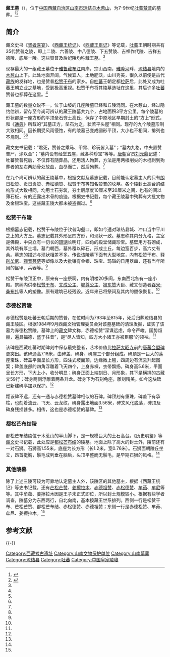 {{文物保护单位
| 级别 = 全国
| 名称 = 藏王墓
| 编号 = 1-174
| 分类 = 古墓葬
| 时代 = 七世纪
| 所在 = [[西藏自治区|西藏自治区]][[山南市|山南市]][[琼结县|琼结县]]
| 登录 = 1961年
| Cat = 西藏全国重点文物保护单位
}}
{{coord|29|0|36|N|91|40|48|E|display=title}}
'''藏王墓'''（{{bo|z=བོད་རྗེ་པང་སོ|w=bod rje bang so}}），位于[[中国|中国]][[西藏自治区|西藏自治区]][[山南市|山南市]][[琼结县|琼结县]][[木惹山|木惹山]]，为7-9世纪[[吐蕃|吐蕃]][[赞普|赞普]]的墓葬。<ref name=zgwhw>{{Cite web |url=http://www.chinaculture.org/gb/cn_index/2005-10/14/content_74300.htm |title=藏王墓，中国文化网，2005-10-14 |access-date=2013-09-19 |archive-date=2013-09-21 |archive-url=https://web.archive.org/web/20130921060105/http://www.chinaculture.org/gb/cn_index/2005-10/14/content_74300.htm |dead-url=no }}</ref><ref name=zgxzxww>{{Cite web |url=http://www.chinatibetnews.com/lvyou/2010-04/13/content_443015.htm |title=藏王墓，中国西藏新闻网，2010年04月13日 |access-date=2013年9月19日 |archive-date=2011年8月8日 |archive-url=https://web.archive.org/web/20110808113606/http://www.chinatibetnews.com/lvyou/2010-04/13/content_443015.htm |dead-url=yes }}</ref>

==简介==
藏文史书《[[贤者喜宴|贤者喜宴]]》、《[[西藏王统记|西藏王统记]]》、《[[西藏王臣记|西藏王臣记]]》等记载，[[吐蕃|吐蕃]]王朝时期共有35代赞普之陵，即上二陵、六善陵、中八德陵、下五赞陵、吉祥作代陵、吉祥五德陵、底层一陵。这些赞普及后妃陵均称藏王墓。<ref name=zgwhw/>

现存最大的一组藏王墓位于[[雅鲁藏布江|雅鲁藏布江]]南岸，宗山西南，[[雅隆河|雅隆河]]畔，[[琼结县|琼结县]]境内的[[木惹山|木惹山]]上下。此处地面开阔，气候宜人，土地肥沃，山川秀美，很久以前便是古代[[藏族|藏族]]的发祥地，也是赞普[[松赞干布|松赞干布]]的家乡。自[[吐蕃|吐蕃]]王朝定都[[拉萨|拉萨]]后，此处又成为吐蕃王朝立业之基地，受到极高重视。松赞干布将其陵墓选址在这里，其后许多[[吐蕃|吐蕃]]赞普也都葬在这里。<ref name=zgwhw/>

藏王墓的数量众说不一。位于山坡的几座陵墓已经和丘陵混同。在木惹山，经过隐约估辨，留存至今尚可辨认的藏王陵墓共九个，占地面积3平方公里。每个陵墓的形状都是一座方形的平顶垒石夯土高丘，保存了中原地区早期封土的“方上”形式，和《[[通典|通典]]》所载的“其墓正方，垒石为之，状若平头屋”相同。现存的九个陵墓形制大致相同。因长期受风雨侵蚀，有的陵墓已变成圆形平顶，大小也不相同，排列也不规则。<ref name=zgwhw/><ref name=zgxzxww/>

藏文史书记载：“君死，赞普之乘马、甲胄、珍玩皆入墓”；“墓内九格，中央置赞普尸，涂以金”；“墓内设有经堂五座，藏各种珍宝”等等。[[唐朝|唐朝]]官员[[刘元鼎|刘元鼎]]记述：吐蕃赞普死后，不仅葬有随葬品，还用活人殉葬，方法是用两根削尖的木棍刺到殉葬者的左右两肋骨处放血，血尽而亡，然后殉葬。<ref name=zgwhw/>

在九个尚可辨认的藏王陵墓中，根据文献及墓志记载，目前能认定墓主人的只有[[朗日松赞|朗日松赞]]、[[贡日贡赞|贡日贡赞]]、[[赤松德赞|赤松德赞]]、[[松赞干布|松赞干布]]等知名赞普的坟墓。各个陵封土高台的结构形式大致相同，均用土石夯筑，夯土层厚度10厘米至20厘米之间，也有的间以薄石板，有的还露出木骨的痕迹。根据史书记载，每个藏王陵墓中殉葬有大批文物及金银珠宝。这些藏王陵大都未被盗掘过。<ref name=zgwhw/>

===松赞干布陵===
根据墓志记载，松赞干布陵位于钦普沟壑口，即如今遥对琼结县城、冲口当中平川之上的大方丘。墓志记载其外形呈四方形，和现状一致。墓志称其内分九格，主室是佛殿，中央立有一仞长的[[珊瑚|珊瑚]]长明灯，四角的殿堂储藏珍宝。墓壁用方石砌成，其外筑有厚土墙，墓门朝西，墓外覆以碎石，形成土丘，每边宽百步，高六丈有余。墓志的描述与现状相差不多。传说该陵墓下面有大型地宫，内有松赞干布、[[释迦牟尼|释迦牟尼]]、[[观音菩萨|观音菩萨]]等塑像以及大批镶有金银、珠宝、玛瑙的日用器皿，还有当年所用的盔甲、兵器等。<ref name=zgwhw/>

松赞干布陵顶正中，原来有一座祭祠，内有明楼20多间，东南西北各有一座小殿。祭祠内供奉[[松赞干布|松赞干布]]、[[文成公主|文成公主]]、[[墀尊公主|墀尊公主]]、[[禄东赞|禄东赞]]大臣、藏文创造者[[吞米·桑布扎|吞米·桑布扎]]等人的塑像。原有建筑已经残毁。近年来已将祭祠及其内的塑像恢复。<ref name=zgwhw/>

===赤德松赞陵===
赤德松赞是吐蕃王朝后期的赞普，在位时间为793年至815年，死后归葬琼结县的藏王陵区。根据1984年9月西藏文物管理委员会对该墓墓碑的清理发掘，证实了该墓为赤德松赞陵。墓碑上的[[藏文|藏文]]碑文称，赤德松赞“深谋远虑，命令严峻。国势烜赫，遍具福德，盛于往昔”，是“尽人皆知，四方大小诸王亦被臣服”的领袖。<ref name=zgwhw/>

该碑是西藏吐蕃时期碑刻中保存最完整者，艺术价值比[[拉萨|拉萨]][[大昭寺|大昭寺]]前的[[唐蕃会盟碑|唐蕃会盟碑]]更突出。该碑通高7.18米，由碑盖、碑身、碑座三个部分组成。碑顶是一巨大的莲座宝珠，碑盖平面呈长方形，四注式坡面顶，边缘微上翘，四周边有流云升起图案；碑盖底部的四角浮雕着飞天四个，上身赤裸，衣带飘扬。碑身高5.6米，平面呈长方形，下大上小，收分明显；碑身正面上端刻日、月形象，其下是横排的古藏文59行；碑身两侧浮雕着两条升龙。碑身下为石刻龟座，雕刻精美。如今这块碑已新建碑亭加以保护。<ref name=zgwhw/>

距该碑不远，还有一通与赤德松赞墓碑相似的石碑。碑顶刻有重珠，碑盖下有承柱，也刻着流云、飞天、云龙纹，碑身露出地面3.56米，碑文风化脱落，碑顶及碑身残损甚多。相传，这也是赤德松赞的墓碑。<ref name=zgwhw/>

===都松芒布结陵===
都松芒布结陵位于木惹山的半山脚下，是一规模巨大的土石高台。《历史明鉴》等[[藏文|藏文]]史书记载，此处应是[[都松芒布结|都松芒布结]]的陵墓。地面上除了高大的封土外，陵前还有一对石狮。石狮高1.55米，底座为长方形（长1.2米，宽0.76米）。石狮面朝陵丘坐立，昂首挺胸，鬃毛成列垂在脑后，头顶平整而无鬃毛，是早期石狮的风格。<ref name=zgwhw/>

===其他陵墓===
除了上述三陵可较为可靠地认定墓主人外，该陵区的其他墓主，根据《西藏王统记》等史书记载，还有[[芒松芒赞|芒松芒赞]]、[[姜擦拉木|姜擦拉木]]、[[赤德祖赞|赤德祖赞]]、[[赤松德赞|赤松德赞]]、[[牟如贊普|牟茹]]、[[牟尼|牟尼]]等等。其中牟茹、姜擦拉木因是王子未正式即位，所以封土规模较小。根据有些学者调查，陵墓分为东西两行，自北向南，基本按藏王世系排列。西侧一行是松赞干布、芒松芒赞、都松芒布结、赤松德赞、赤德祖赞；东侧一行是赤德松赞、牟茹、牟尼、姜擦拉木。<ref name=zgwhw/>

== 参考文献 ==
{{Reflist}}

{{-}}
{{西藏全国重点文物保护单位}}

{{DEFAULTSORT:Z}}
[[Category:西藏考古遗址|Category:西藏考古遗址]]
[[Category:山南文物保护单位|Category:山南文物保护单位]]
[[Category:山南墓葬|Category:山南墓葬]]
[[Category:琼结县|Category:琼结县]]
[[Category:吐蕃|Category:吐蕃]]
[[Category:中国皇家陵寝|Category:中国皇家陵寝]]